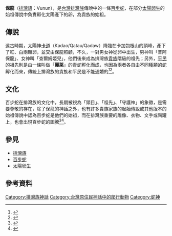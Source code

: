 '''保龍'''（[[排灣語|排灣語]]：Vunun），是[[台灣|台灣]][[排灣族|排灣族]]傳說中的一條[[百步蛇|百步蛇]]，在部分[[太陽卵生|太陽卵生]]的始祖傳說中負責孵化太陽產下的卵，為貴族的始祖。
==傳說==
遠古時期，太陽神[[卡道|卡道]]（Kadao/Qatau/Qadaw）降臨在卡加包根山的頂峰，產下了紅、白兩顆卵，並交由保龍照顧，不久，一對男女神從卵中出生，男神叫「普阿保龍」、女神叫「查爾姆姬兒」，他們後來成為排灣族[[貴族|貴族]]階級的祖先；另外，[[平民|平民]]的祖先則是由一條叫做「'''麗萊'''」的青蛇孵化而成，也因為兩者各自由不同種類的蛇孵化而來，傳統上排灣族的貴族和平民是不能通婚的<ref name="原住民傳說（上）">{{cite web|author=高淵源|title=台灣高山族|url=|publisher=香草山出版|isbn=|accessdate=1977}}</ref><ref name="原住民傳說（下）">{{cite web|author=范純甫|title=原住民傳說（下）|url=|publisher=華嚴|isbn=|accessdate=1996}}</ref>。
==文化==
百步蛇在排灣族的文化中，長期被視為「頭目」、「祖先」、「守護神」的象徵，是需要尊敬的存在，除了保龍的神話之外，也有許多貴族家族的起始傳說或其他版本的始祖傳說中認為百步蛇是他們的始祖，而在排灣族重要的雕像、衣物、文手或陶罐上，也會出現百步蛇的圖騰<ref name="排灣族神話與傳說">{{cite web|author=達西烏拉彎‧畢馬|title=排灣族神話與傳說|url=https://www.books.com.tw/products/0010228630|publisher=晨星|isbn=9574554759|accessdate=2003-08-01|archive-date=2020-11-27|archive-url=https://web.archive.org/web/20201127200917/https://www.books.com.tw/products/0010228630|dead-url=no}}</ref><ref>{{cite web |url=https://event.culture.tw/NTMOFA/portal/Registration/C0103MAction?useLanguage=tw&actId=51027&request_locale=tw|title=百步蛇圖紋對排灣族的意義|accessdate=}}</ref>。
==參見==
*[[排灣族|排灣族]]
*[[百步蛇|百步蛇]]
*[[太陽卵生|太陽卵生]]
==參考資料==
{{reflist}}

[[Category:排灣族神話|Category:排灣族神話]]
[[Category:台灣原住民神話中的爬行動物|Category:台灣原住民神話中的爬行動物]]
[[Category:蛇神|Category:蛇神]]
{{Myth-stub}}
